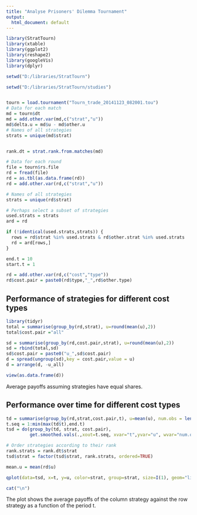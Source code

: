 ```yaml
---
title: "Analyse Prisoners' Dilemma Tournament"
output:
  html_document: default
---
```


```r
library(StratTourn)
library(xtable)
library(ggplot2)
library(reshape2)
library(googleVis)
library(dplyr)
```

```r
setwd("D:/libraries/StratTourn")

setwd("D:/libraries/StratTourn/studies")


tourn = load.tournament("Tourn_trade_20141123_082001.tou")
# Data for each match
md = tourn$dt
md = add.other.var(md,c("strat","u"))
md$delta.u = md$u - md$other.u
# Names of all strategies
strats = unique(md$strat)


rank.dt = strat.rank.from.matches(md)

# Data for each round
file = tourn$rs.file
rd = fread(file)
rd = as.tbl(as.data.frame(rd))
rd = add.other.var(rd,c("strat","u"))

# Names of all strategies
strats = unique(rd$strat)

# Perhaps select a subset of strategies
used.strats = strats
ard = rd

if (!identical(used.strats,strats)) {
  rows = rd$strat %in% used.strats & rd$other.strat %in% used.strats
  rd = ard[rows,]
}
```


```r
end.t = 10
start.t = 1
```

```r
rd = add.other.var(rd,c("cost","type"))
rd$cost.pair = paste0(rd$type,"_",rd$other.type)

```

## Performance of strategies for different cost types
```r
library(tidyr)
total = summarise(group_by(rd,strat), u=round(mean(u),2))
total$cost.pair ="all"

sd = summarise(group_by(rd,cost.pair,strat), u=round(mean(u),2))
sd = rbind(total,sd)
sd$cost.pair = paste0("u_",sd$cost.pair)
d = spread(ungroup(sd),key = cost.pair,value = u)
d = arrange(d, -u_all)

view(as.data.frame(d))
```
Average payoffs assuming strategies have equal shares.

## Performance over time for different cost types
```r

td = summarise(group_by(rd,strat,cost.pair,t), u=mean(u), num.obs = length(t))
t.seq = 1:min(max(td$t),end.t)
tsd = do(group_by(td, strat, cost.pair),
         get.smoothed.vals(.,xout=t.seq, xvar="t",yvar="u", wvar="num.obs", spar=0.2))

# Order strategies according to their rank
rank.strats = rank.dt$strat
tsd$strat = factor(tsd$strat, rank.strats, ordered=TRUE)

mean.u = mean(rd$u)

qplot(data=tsd, x=t, y=u, color=strat, group=strat, size=I(1), geom="line") + facet_grid(cost.pair~strat) + geom_hline(yintercept=I(mean.u), size=0.5, col="black",alpha=0.5)
```
```r
cat("\n")
```
The plot shows the average payoffs of the column strategy against the row strategy as a function of the period t.
